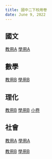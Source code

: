 ```yaml
---
title: 國中二下校用卷
date: June 9, 2022
---
```




## 國文
[教用A](https://drive.google.com/file/d/1k_QDrAeoC_0to4_mcu-DK0mMa9fawdmQ/view?usp=sharing)
[學用A](https://drive.google.com/file/d/1F_5EYWGAazIudETrg72XHkWZ9qnMU4f-/view?usp=sharing)

## 數學
[教用B](https://drive.google.com/file/d/1c_nWUC8dbHKcJ0l-QIU-bLzNbd-hxaCx/view?usp=sharing)
[學用B](https://drive.google.com/file/d/1cn6T_P5cFyCn4opDvarxft0bTzi9h1bG/view?usp=sharing)

## 理化
[教用B](https://drive.google.com/file/d/1N6sGtXRPv601WpC0vimGNW6p3b221FRc/view?usp=sharing)
[學用B](https://drive.google.com/file/d/1X9x2JLA4aRS5KDy8BW4QJa34Mwrp5lqZ/view?usp=sharing)
[小卷](https://drive.google.com/drive/folders/1ix3UK1ec1GhcEc64-w8RObYOT7j1Rn-B?usp=sharing)

## 社會
[教用A](https://drive.google.com/file/d/1MaKlwyudd-B0J0ru16V-xkprJ0hKCmWC/view?usp=sharing)
[學用A](https://drive.google.com/file/d/1UF7YFviUJ00Wu2DdQWtRudCy2ZCoOIQk/view?usp=sharing)

[教用B](https://drive.google.com/file/d/1zFSCp08PBK5E2z84snvnWkaQmwet65f8/view?usp=sharing)
[學用B](https://drive.google.com/file/d/1yXU18Mfu8AYGpMzBGceOtFCZuiWU5dGN/view?usp=sharing)

